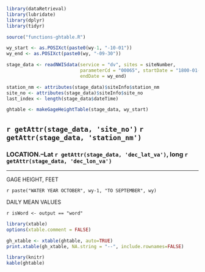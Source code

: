 
```r
library(dataRetrieval)
library(lubridate)
library(dplyr)
library(tidyr)

source("functions-ghtable.R")
```

```r
wy_start <- as.POSIXct(paste0(wy-1, "-10-01"))
wy_end <- as.POSIXct(paste0(wy, "-09-30"))

stage_data <- readNWISdata(service = "dv", sites = siteNumber, 
                           parameterCd = "00065", startDate = "1800-01-01", 
                           endDate = wy_end)

station_nm <- attributes(stage_data)$siteInfo$station_nm
site_no <- attributes(stage_data)$siteInfo$site_no
last_index <- length(stage_data$dateTime)

ghtable <- makeGageHeightTable(stage_data, wy_start) 
```

## `r getAttr(stage_data, 'site_no')` `r getAttr(stage_data, 'station_nm')`

### LOCATION.--Lat `r getAttr(stage_data, 'dec_lat_va')`, long `r getAttr(stage_data, 'dec_lon_va')` 

*****

GAGE HEIGHT, FEET

`r paste("WATER YEAR OCTOBER", wy-1, "TO SEPTEMBER", wy)`

DAILY MEAN VALUES

`r isWord <- output == "word"`
```r
library(xtable)
options(xtable.comment = FALSE)

gh_xtable <- xtable(ghtable, auto=TRUE)
print.xtable(gh_xtable, NA.string = "--", include.rownames=FALSE)
```

```r
library(knitr)
kable(ghtable)
```
